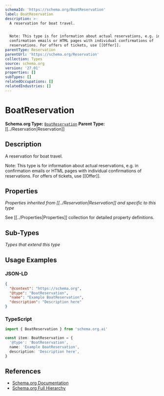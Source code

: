 ```yaml
---
schemaId: 'https://schema.org/BoatReservation'
label: BoatReservation
description: >-
  A reservation for boat travel.


  Note: This type is for information about actual reservations, e.g. in
  confirmation emails or HTML pages with individual confirmations of
  reservations. For offers of tickets, use [[Offer]].
parentType: Reservation
parentUrl: 'https://schema.org/Reservation'
collection: Types
source: schema.org
version: '27.01'
properties: []
subTypes: []
relatedOccupations: []
relatedIndustries: []
---
```

# BoatReservation

**Schema.org Type:** [`BoatReservation`](https://schema.org/BoatReservation)
**Parent Type:** [[../Reservation|Reservation]]

## Description

A reservation for boat travel.

Note: This type is for information about actual reservations, e.g. in confirmation emails or HTML pages with individual confirmations of reservations. For offers of tickets, use [[Offer]].

## Properties

*Properties inherited from [[../Reservation|Reservation]] and specific to this type*

See [[../Properties|Properties]] collection for detailed property definitions.

## Sub-Types

*Types that extend this type*

## Usage Examples

### JSON-LD

```json
{
  "@context": "https://schema.org",
  "@type": "BoatReservation",
  "name": "Example BoatReservation",
  "description": "Description here"
}
```

### TypeScript

```typescript
import { BoatReservation } from 'schema.org.ai'

const item: BoatReservation = {
  '@type': 'BoatReservation',
  name: 'Example BoatReservation',
  description: 'Description here',
}
```

## References

- [Schema.org Documentation](https://schema.org/BoatReservation)
- [Schema.org Full Hierarchy](https://schema.org/docs/full.html)
